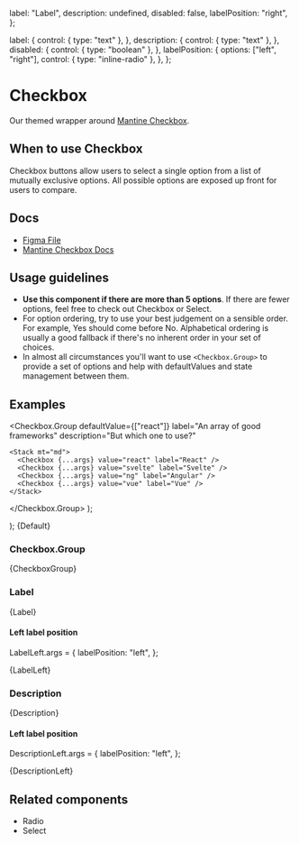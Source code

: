 
  label: "Label",
  description: undefined,
  disabled: false,
  labelPosition: "right",
};

  label: {
    control: { type: "text" },
  },
  description: {
    control: { type: "text" },
  },
  disabled: {
    control: { type: "boolean" },
  },
  labelPosition: {
    options: ["left", "right"],
    control: { type: "inline-radio" },
  },
};

<Meta
  title="Inputs/Checkbox"
  component={Checkbox}
  args={args}
  argTypes={argTypes}
/>

# Checkbox

Our themed wrapper around [Mantine Checkbox](https://mantine.dev/core/checkbox/).

## When to use Checkbox

Checkbox buttons allow users to select a single option from a list of mutually exclusive options. All possible options are exposed up front for users to compare.

## Docs

- [Figma File](https://www.figma.com/file/sF1qSHk6yVqO1rFgmH0nzT/Input-%2F-Checkbox?type=design&node-id=1-96&mode=design&t=yaNljw178EFJeU7k-0)
- [Mantine Checkbox Docs](https://mantine.dev/core/checkbox/)

## Usage guidelines

- **Use this component if there are more than 5 options**. If there are fewer options, feel free to check out Checkbox or Select.
- For option ordering, try to use your best judgement on a sensible order. For example, Yes should come before No. Alphabetical ordering is usually a good fallback if there's no inherent order in your set of choices.
- In almost all circumstances you'll want to use `<Checkbox.Group>` to provide a set of options and help with defaultValues and state management between them.

## Examples


  <Checkbox.Group
    defaultValue={["react"]}
    label="An array of good frameworks"
    description="But which one to use?"
  >
    <Stack mt="md">
      <Checkbox {...args} value="react" label="React" />
      <Checkbox {...args} value="svelte" label="Svelte" />
      <Checkbox {...args} value="ng" label="Angular" />
      <Checkbox {...args} value="vue" label="Vue" />
    </Stack>
  </Checkbox.Group>
);

  <Stack>
    <Checkbox {...args} label="Default checkbox" />
    <Checkbox {...args} label="Indeterminate checkbox" indeterminate />
    <Checkbox
      {...args}
      label="Indeterminate checked checkbox"
      defaultChecked
      indeterminate
    />
    <Checkbox {...args} label="Checked checkbox" defaultChecked />
    <Checkbox {...args} label="Disabled checkbox" disabled />
    <Checkbox
      {...args}
      label="Disabled indeterminate checked checkbox"
      disabled
      defaultChecked
      indeterminate
    />
    <Checkbox
      {...args}
      label="Disabled checked checkbox"
      disabled
      defaultChecked
    />
  </Stack>
);


<Canvas>
  <Story name="Default">{Default}</Story>
</Canvas>

### Checkbox.Group


<Canvas>
  <Story name="Checkbox group">{CheckboxGroup}</Story>
</Canvas>

### Label


<Canvas>
  <Story name="Label">{Label}</Story>
</Canvas>

#### Left label position

LabelLeft.args = {
  labelPosition: "left",
};

<Canvas>
  <Story name="Label, left position" args={LabelLeft.args}>
    {LabelLeft}
  </Story>
</Canvas>

### Description


<Canvas>
  <Story name="Description">{Description}</Story>
</Canvas>

#### Left label position

DescriptionLeft.args = {
  labelPosition: "left",
};

<Canvas>
  <Story name="Description, left position" args={DescriptionLeft.args}>
    {DescriptionLeft}
  </Story>
</Canvas>

## Related components

- Radio
- Select
